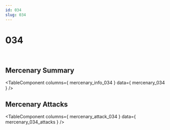 ```yaml
---
id: 034
slug: 034
---
```



# 034

<div style = {{ display: "flex" }}>
    <Image img={require('@site/static/img/mercenaries/illust/thum_char_view_n_034.jpg')}/>
    <Image img={require('@site/static/img/mercenaries/illust/thum_char_view_o_034.jpg')}/>
</div>

## Mercenary Summary

<TableComponent
  columns={ mercenary_info_034 }
  data={ mercenary_034 }
/>

## Mercenary Attacks

<TableComponent
  columns={ mercenary_attack_034 }
  data={ mercenary_034_attacks }
/>
